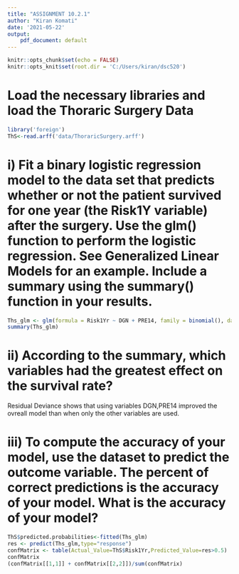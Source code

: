 ```yaml
---
title: "ASSIGNMENT 10.2.1"
author: "Kiran Komati"
date: '2021-05-22'
output:
    pdf_document: default
---
```


```r
knitr::opts_chunk$set(echo = FALSE)
knitr::opts_knit$set(root.dir = 'C:/Users/kiran/dsc520')
```

# Load the necessary libraries and load the Thoraric Surgery Data

```r
library('foreign')
ThS<-read.arff('data/ThoraricSurgery.arff')
```
# i) Fit a binary logistic regression model to the data set that predicts whether or not the patient survived for one year (the Risk1Y variable) after the surgery. Use the glm() function to perform the logistic regression. See Generalized Linear Models for an example. Include a summary using the summary() function in your results.


```r
Ths_glm <- glm(formula = Risk1Yr ~ DGN + PRE14, family = binomial(), data = ThS)
summary(Ths_glm)
```

# ii) According to the summary, which variables had the greatest effect on the survival rate?

Residual Deviance shows that using variables DGN,PRE14 improved the ovreall model than when only the other variables are used.

# iii) To compute the accuracy of your model, use the dataset to predict the outcome variable. The percent of correct predictions is the accuracy of your model. What is the accuracy of your model?

```r
ThS$predicted.probabilities<-fitted(Ths_glm)
res <- predict(Ths_glm,type="response")
confMatrix <- table(Actual_Value=ThS$Risk1Yr,Predicted_Value=res>0.5)
confMatrix
(confMatrix[[1,1]] + confMatrix[[2,2]])/sum(confMatrix)
```